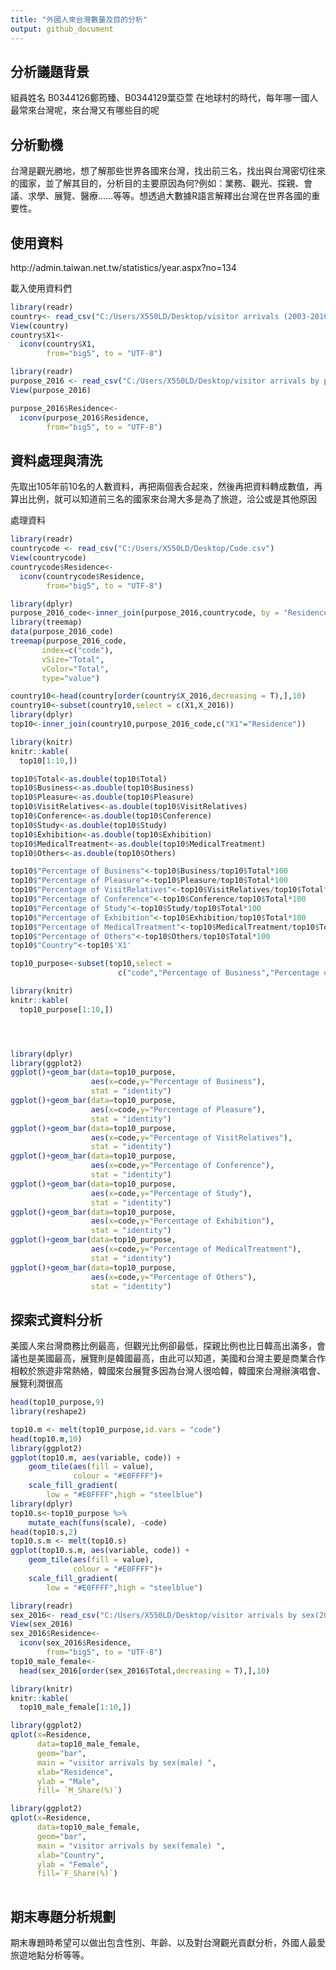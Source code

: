 ```yaml
---
title: "外國人來台灣數量及目的分析"
output: github_document
---
```


## 分析議題背景
組員姓名 B0344126鄭筠臻、B0344129葉亞萱 
在地球村的時代，每年哪一國人最常來台灣呢，來台灣又有哪些目的呢

## 分析動機
台灣是觀光勝地，想了解那些世界各國來台灣，找出前三名，找出與台灣密切往來的國家，並了解其目的，分析目的主要原因為何?例如：業務、觀光、探親、會議、求學、展覽、醫療……等等。想透過大數據R語言解釋出台灣在世界各國的重要性。

## 使用資料
http://admin.taiwan.net.tw/statistics/year.aspx?no=134

載入使用資料們
```r
library(readr)
country<- read_csv("C:/Users/X550LD/Desktop/visitor arrivals (2003-2016).csv")
View(country)
country$X1<-
  iconv(country$X1,
        from="big5", to = "UTF-8")

library(readr)
purpose_2016 <- read_csv("C:/Users/X550LD/Desktop/visitor arrivals by purpose(2016) .csv")
View(purpose_2016)

purpose_2016$Residence<-
  iconv(purpose_2016$Residence,
        from="big5", to = "UTF-8")

```

## 資料處理與清洗
先取出105年前10名的人數資料，再把兩個表合起來，然後再把資料轉成數值，再算出比例，就可以知道前三名的國家來台灣大多是為了旅遊，洽公或是其他原因

處理資料
```r
library(readr)
countrycode <- read_csv("C:/Users/X550LD/Desktop/Code.csv")
View(countrycode)
countrycode$Residence<-
  iconv(countrycode$Residence,
        from="big5", to = "UTF-8")

library(dplyr)
purpose_2016_code<-inner_join(purpose_2016,countrycode, by = "Residence")
library(treemap)
data(purpose_2016_code)
treemap(purpose_2016_code,
       index=c("code"), 
       vSize="Total", 
       vColor="Total", 
       type="value")

```

```r
country10<-head(country[order(country$X_2016,decreasing = T),],10)
country10<-subset(country10,select = c(X1,X_2016))
library(dplyr)
top10<-inner_join(country10,purpose_2016_code,c("X1"="Residence"))

library(knitr)
knitr::kable(
  top10[1:10,])

top10$Total<-as.double(top10$Total)
top10$Business<-as.double(top10$Business)
top10$Pleasure<-as.double(top10$Pleasure)
top10$VisitRelatives<-as.double(top10$VisitRelatives)
top10$Conference<-as.double(top10$Conference)
top10$Study<-as.double(top10$Study)
top10$Exhibition<-as.double(top10$Exhibition)
top10$MedicalTreatment<-as.double(top10$MedicalTreatment)
top10$Others<-as.double(top10$Others)

top10$"Percentage of Business"<-top10$Business/top10$Total*100
top10$"Percentage of Pleasure"<-top10$Pleasure/top10$Total*100
top10$"Percentage of VisitRelatives"<-top10$VisitRelatives/top10$Total*100
top10$"Percentage of Conference"<-top10$Conference/top10$Total*100
top10$"Percentage of Study"<-top10$Study/top10$Total*100
top10$"Percentage of Exhibition"<-top10$Exhibition/top10$Total*100
top10$"Percentage of MedicalTreatment"<-top10$MedicalTreatment/top10$Total*100
top10$"Percentage of Others"<-top10$Others/top10$Total*100
top10$"Country"<-top10$'X1'

top10_purpose<-subset(top10,select = 
                        c("code","Percentage of Business","Percentage of Pleasure","Percentage of VisitRelatives","Percentage of Conference","Percentage of Study","Percentage of Exhibition","Percentage of MedicalTreatment","Percentage of Others"))

library(knitr)
knitr::kable(
  top10_purpose[1:10,])




library(dplyr) 
library(ggplot2)
ggplot()+geom_bar(data=top10_purpose,
                  aes(x=code,y="Percentage of Business"),
                  stat = "identity")
ggplot()+geom_bar(data=top10_purpose,
                  aes(x=code,y="Percentage of Pleasure"),
                  stat = "identity")
ggplot()+geom_bar(data=top10_purpose,
                  aes(x=code,y="Percentage of VisitRelatives"),
                  stat = "identity")
ggplot()+geom_bar(data=top10_purpose,
                  aes(x=code,y="Percentage of Conference"),
                  stat = "identity")
ggplot()+geom_bar(data=top10_purpose,
                  aes(x=code,y="Percentage of Study"),
                  stat = "identity")
ggplot()+geom_bar(data=top10_purpose,
                  aes(x=code,y="Percentage of Exhibition"),
                  stat = "identity")
ggplot()+geom_bar(data=top10_purpose,
                  aes(x=code,y="Percentage of MedicalTreatment"),
                  stat = "identity")
ggplot()+geom_bar(data=top10_purpose,
                  aes(x=code,y="Percentage of Others"),
                  stat = "identity")


```

## 探索式資料分析
美國人來台灣商務比例最高，但觀光比例卻最低，探親比例也比日韓高出滿多，會議也是美國最高，展覽則是韓國最高，由此可以知道，美國和台灣主要是商業合作相較於旅遊非常熱絡，韓國來台展覽多因為台灣人很哈韓，韓國來台灣辦演唱會、展覽利潤很高


```r
head(top10_purpose,9)
library(reshape2)

top10.m <- melt(top10_purpose,id.vars = "code") 
head(top10.m,10)
library(ggplot2)
ggplot(top10.m, aes(variable, code)) + 
    geom_tile(aes(fill = value),
              colour = "#E0FFFF")+ 
    scale_fill_gradient(
        low = "#E0FFFF",high = "steelblue")
library(dplyr)
top10.s<-top10_purpose %>% 
    mutate_each(funs(scale), -code) 
head(top10.s,2)
top10.s.m <- melt(top10.s)
ggplot(top10.s.m, aes(variable, code)) + 
    geom_tile(aes(fill = value),
              colour = "#E0FFFF")+ 
    scale_fill_gradient(
        low = "#E0FFFF",high = "steelblue")

```

```r
library(readr)
sex_2016<- read_csv("C:/Users/X550LD/Desktop/visitor arrivals by sex(2016) .csv")
View(sex_2016)
sex_2016$Residence<-
  iconv(sex_2016$Residence,
        from="big5", to = "UTF-8")
top10_male_female<- 
  head(sex_2016[order(sex_2016$Total,decreasing = T),],10)

library(knitr)
knitr::kable(
  top10_male_female[1:10,])

library(ggplot2)
qplot(x=Residence,                      
      data=top10_male_female,              
      geom="bar",             
      main = "visitor arrivals by sex(male) ",  
      xlab="Residence",  
      ylab = "Male",
      fill= `M_Share(%)`)

library(ggplot2)
qplot(x=Residence,                      
      data=top10_male_female,              
      geom="bar",             
      main = "visitor arrivals by sex(female) ",  
      xlab="Country",
      ylab = "Female",
      fill=`F_Share(%)`)
     


```
## 期末專題分析規劃
期末專題時希望可以做出包含性別、年齡、以及對台灣觀光貢獻分析，外國人最愛旅遊地點分析等等。
